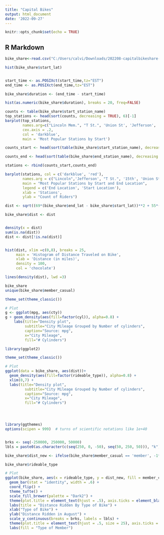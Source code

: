 ---
title: "Capital Bikes"
output: html_document
date: '2022-09-27'
---

```{r setup, include=FALSE}
knitr::opts_chunk$set(echo = TRUE)
```

## R Markdown

```{r}
bike_share<-read.csv("C:/Users/calvi/Downloads/202208-capitalbikeshare-tripdata/202208-capitalbikeshare-tripdata.csv")

```


```{r}
hist(bike_share$start_lat)

```


```{r}

```


```{r}
start_time <- as.POSIXct(start_time,tz="EST")
end_time <- as.POSIXct(end_time,tz="EST")

bike_share$duration <- (end_time - start_time)

hist(as.numeric(bike_share$duration), breaks = 20, freq=FALSE)
```


```{r}
counts <- table(bike_share$start_station_name)
top_stations <- head(sort(counts, decreasing = TRUE), 6)[-1]
barplot(top_stations,
        names.arg=c("Lincoln Mem.", "T St.", 'Union St', 'Jefferson', '15th'),
        cex.axis = .2,
        col = 'darkblue',
        main = 'Most Popular Stations by Start')
```


```{r}
counts_start <- head(sort(table(bike_share$start_station_name), decreasing = TRUE), 6)[-1]

counts_end <- head(sort(table(bike_share$end_station_name), decreasing = TRUE), 6)[-1]

stations <- rbind(counts_start,counts_end)

barplot(stations, col = c('darkblue', 'red'),
        names.arg = c("Lincoln",'Jefferson', "T St.", '15th', 'Union St'),
        main = "Most Popular Stations by Start and End Location",
        legend = c('End Location', 'Start Location'),
        xlab = 'Stations',
        ylab = "Count of Riders")
```


```{r}
dist <- sqrt((69*(bike_share$end_lat - bike_share$start_lat))**2 + 55*((bike_share$end_lat - bike_share$start_lat))**2)

bike_share$dist <- dist


density(x = dist)
sum(is.na(dist))
dist <- dist[!is.na(dist)]


hist(dist, xlim =c(0,8), breaks = 25,
     main = 'Histogram of Distance Traveled on Bike',
     xlab = 'Distance (in miles)',
     density = 100,
     col = 'chocolate')

lines(density(dist), lwd =3)

```



```{r}
bike_share
unique(bike_share$member_casual)

theme_set(theme_classic())

# Plot
g <- ggplot(mpg, aes(cty))
g + geom_density(aes(fill=factor(cyl)), alpha=0.8) + 
    labs(title="Density plot", 
         subtitle="City Mileage Grouped by Number of cylinders",
         caption="Source: mpg",
         x="City Mileage",
         fill="# Cylinders")

library(ggplot2)

theme_set(theme_classic())

# Plot
ggplot(data = bike_share, aes(dist))+
  geom_density(aes(fill=factor(rideable_type)), alpha=0.8) +
  xlim(0,7) +
  labs(title="Density plot", 
         subtitle="City Mileage Grouped by Number of cylinders",
         caption="Source: mpg",
         x="City Mileage",
         fill="# Cylinders")





```
```{r}
library(ggthemes)
options(scipen = 999)  # turns of scientific notations like 1e+40


brks <- seq(-250000, 250000, 50000)
lbls = paste0(as.character(c(seq(250, 0, -50), seq(50, 250, 50))), "k")

bike_share$dist_new <- ifelse(bike_share$member_casual == 'member', -1*bike_share$dist, bike_share$dist)

bike_share$rideable_type

# Plot
ggplot(bike_share, aes(x = rideable_type, y = dist_new, fill = member_casual)) +
  geom_bar(stat = "identity", width = .6) +
  coord_flip() + 
  theme_tufte() + 
  scale_fill_brewer(palette = "Dark2") + 
  theme(plot.title = element_text(hjust = .5), axis.ticks = element_blank()) +
  labs(title = "Distance Ridden By Type of Bike") +
  xlab("Type of Bike") +
  ylab("Distance Ridden in August") +
  scale_y_continuous(breaks = brks, labels = lbls) +
  theme(plot.title = element_text(hjust = .5, size = 25), axis.ticks = element_blank()) +
  labs(fill = "Type of Member")


  
  

                            
```




